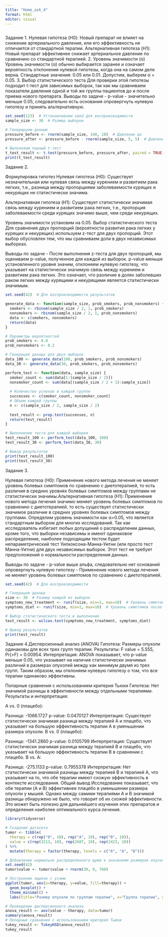 ---
title: "Home_ask_4"
format: html
editor: visual
---
```{r}

```
Задание 1.
Нулевая гипотеза (H0):
Новый препарат не влияет на снижение артериального давления, или его эффективность не отличается от стандартной терапии. Альтернативная гипотеза (H1):
Новый препарат эффективнее снижает артериальное давление по сравнению со стандартной терапией. 
2. Уровень значимости (α)
Уровень значимости (α) обычно выбирается заранее и означает вероятность отклонения нулевой гипотезы, когда она на самом деле верна. Стандартные значения: 0.05 или 0.01. Допустим, выберем α = 0.05.
3. Выбор статистического теста
Для проверки этой гипотезы подходит t-тест для зависимых выборок, так как мы сравниваем показатели давления одной и той же группы пациентов до и после приема нового препарата.
Выводы по задаче - p-value - значительно меньше 0.05, следовательно есть основания опровергнуть нулевую гипотезу и принять альтернативную.
```{r}
set.seed(123)  # Устанавливаем seed для воспроизводимости
sample_size <- 30  # Размер выборки

# Генерируем данные
pressure_before <- rnorm(sample_size, 140, 10)  # Давление до
pressure_after <- pressure_before - rnorm(sample_size, 5, 5)  # Давление после

# Выполняем парный t-тест
t_test_result <- t.test(pressure_before, pressure_after, paired = TRUE)
print(t_test_result)


```

Задание 2.

Формулировка гипотез
Нулевая гипотеза (H0):
Существует незначительная или нулевая связь между курением и развитием рака легких, т.е., разница между пропорциями заболеваемости курящих и некурящих не статистически значима.

Альтернативная гипотеза (H1):
Существует статистически значимая связь между курением и развитием рака легких, т.е., пропорция заболеваемости среди курящих значимо выше, чем среди некурящих.

Уровень значимости установим на 0.05.
Выбор статистического теста
Для сравнения двух пропорций (вероятности развития рака легких у курящих и некурящих) используем z-тест для двух пропорций. Этот выбор обусловлен тем, что мы сравниваем доли в двух независимых выборках.

Выводы по задаче - После выполнения z-теста для двух пропорций, мы оцениваем p-value, полученное для каждой из выборок. p-value меньше установленного уровня значим, отклоняем нулевую гипотезу, что указывает на статистически значимую связь между курением и развитием рака легких. Это означает, что различие в долях заболевших раком легких между курящими и некурящими является статистически значимым.

```{r}
set.seed(42)  # Для воспроизводимости результатов

generate_data <- function(sample_size, prob_smokers, prob_nonsmokers) {
  smokers <- rbinom(sample_size / 2, 1, prob_smokers)
  nonsmokers <- rbinom(sample_size / 2, 1, prob_nonsmokers)
  data <- c(smokers, nonsmokers)
  return(data)
}

# Параметры вероятностей
prob_smokers <- 0.8
prob_nonsmokers <- 0.2

# Генерация данных для двух выборок
data_100 <- generate_data(100, prob_smokers, prob_nonsmokers)
data_30 <- generate_data(30, prob_smokers, prob_nonsmokers)

```

```{r}
perform_test <- function(data, sample_size) {
  smoker_count <- sum(data[1:(sample_size / 2)])
  nonsmoker_count <- sum(data[(sample_size / 2 + 1):sample_size])
  
  # Количество успехов в каждой группе
  successes <- c(smoker_count, nonsmoker_count)
  # Объем каждой группы
  n <- c(sample_size / 2, sample_size / 2)
  
  test_result <- prop.test(successes, n)
  return(test_result)
}

# Выполнение теста для каждой выборки
test_result_100 <- perform_test(data_100, 100)
test_result_30 <- perform_test(data_30, 30)

# Вывод результатов
print(test_result_100)
print(test_result_30)

```
Задание 3.

Нулевая гипотеза (H0):
Применение нового метода лечения не меняет уровень болевых симптомов по сравнению с диетотерапией, то есть различия в средних уровнях болевых симптомов между группами не статистически значимы.Альтернативная гипотеза (H1):
Применение нового метода лечения значимо меняет уровень болевых симптомов по сравнению с диетотерапией, то есть существует статистически значимое различие в средних уровнях болевых симптомов между группами.
Определим уровень значимости как α=0.05, что является стандартным выбором для многих исследований.
Так как исследователь избегает любых допущений о распределении данных, кроме того, что выборки независимы и имеют одинаковое распределение, наиболее подходящим тестом будет непараметрический тест Уилкоксона-Манна-Уитни (или просто тест Манна-Уитни) для двух независимых выборок. Этот тест не требует предположений о нормальности распределения данных.

Выводы по задаче - p-value выше альфа, следовательно нет оснований опровергнуть нулевую гипотезу - Применение нового метода лечения не меняет уровень болевых симптомов по сравнению с диетотерапией.
```{r}
set.seed(42)  # Для воспроизводимости

# Генерация данных
size <- 30  # Размер каждой из выборок
symptoms_new_treatment <- runif(size, min=1, max=10)  # Уровень симптомов после нового лечения
symptoms_diet <- runif(size, min=1, max=10)  # Уровень симптомов после диетотерапии

# Выбор статистического теста и выполнение
test_result <- wilcox.test(symptoms_new_treatment, symptoms_diet)

# Вывод результатов
print(test_result)

```

Задание 4.Дисперсионный анализ (ANOVA)
Гипотеза: Размеры опухоли одинаковы для всех трех групп терапии.
Результаты: F value = 5.555, Pr(>F) = 0.00954.
Интерпретация: ANOVA показывает, что p-value меньше 0.05, что указывает на наличие статистически значимых различий в размерах опухолей между как минимум двумя из трех групп. Таким образом, мы отклоняем нулевую гипотезу о том, что все терапии одинаково эффективны.

Попарные сравнения с использованием критерия Тьюки
Гипотеза: Нет значимой разницы в эффективности между отдельными терапиями.
Результаты и интерпретация:

A vs. 0 (плацебо):

Разница: -1066.1727
p-value: 0.0470127
Интерпретация: Существует статистически значимая разница между терапией A и плацебо, что указывает на большую эффективность терапии A в уменьшении размера опухоли.
B vs. 0 (плацебо):

Разница: -1341.2860
p-value: 0.0105799
Интерпретация: Существует статистически значимая разница между терапией B и плацебо, что указывает на большую эффективность терапии B в сравнении с плацебо.
B vs. A:

Разница: -275.1133
p-value: 0.7955378
Интерпретация: Нет статистически значимой разницы между терапией B и терапией A, что указывает на то, что обе терапии имеют схожую эффективность в контексте исследования.
Общий вывод
Исследование показывает, что обе терапии (A и B) эффективнее плацебо в уменьшении размера опухоли у мышей. Однако между самими терапиями A и B значимой разницы обнаружено не было, что говорит об их схожей эффективности. Это может быть полезно для дальнейшего изучения этих препаратов и определения наиболее оптимального курса лечения.

```{r}
library(tidyverse)

# Создание датасета
tumor <- tibble(
  therapy = c(rep("0", 10), rep("A", 10), rep("B", 10)),
  value = c(rep(3213, 10), rep(2687, 10), rep(2423, 10))
) %>%
  mutate(therapy = factor(therapy, levels = c("0", "A", "B")))

# Добавление нормально распределенного шума к значениям размеров опухолей
set.seed(42)
tumor$value <- tumor$value + rnorm(30, 0, 760)

# Построение ящиков с усами
ggplot(tumor, aes(x=therapy, y=value, fill=therapy)) +
  geom_boxplot() +
  theme_minimal() +
  labs(title="Размер опухоли по группам терапии", x="Группа терапии", y="Размер опухоли")

```
```{r}
# Проведение дисперсионного анализа
anova_result <- aov(value ~ therapy, data=tumor)
summary(anova_result)
# Попарные сравнения с использованием критерия Тьюки
tukey_result <- TukeyHSD(anova_result)
tukey_result

```





